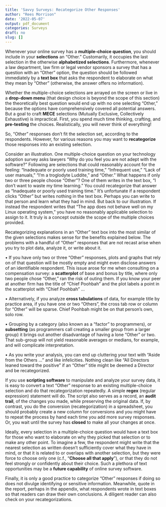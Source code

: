 ```yaml
---
title: 'Savvy Surveys: Recategorize Other Responses'
author: "Rees Morrison"
date: '2022-05-07'
output: pdf_document
categories: Surveys
draft: no
slug: []
---
```


Whenever your online survey has a **multiple-choice question**, you should include in your **selections** an “Other.”   Customarily, it occupies the last selection in the otherwise **alphabetized selections**.  Furthermore, whenever a law department, law firm or legal vendor sponsors a survey that has a question with an “Other” option, the question should be followed immediately by a **text box** that asks the respondent to elaborate on what they mean by “Other” (otherwise, the answer offers no information).

<!--more-->

Whether the multiple-choice selections are arrayed on the screen or live in a **drop-down menu** (that design choice is beyond the scope of this section) the theoretically best question would end up with no one selecting “Other,” because the options have comprehensively covered all potential answers.  But a goal to craft **MECE** selections (Mutually Exclusive, Collectively Exhaustive) is impractical.  First, you spend much time thinking, crafting, and **pre-testing** the choices.  Realistically, you will never think of everything!

So, “Other” responses don’t fit the selection set, according to the respondents.  However, for various reasons you may want to **recategorize** those responses into an existing selection. 

Consider an illustration.  One multiple-choice question on your technology adoption survey asks lawyers “Why do you feel you are not adept with the software?”  Following are selections that could reasonably account for the feeling: “Inadequate or poorly used training time,” “Infrequent use,” “Lack of user manuals,” “I’m a troglodyte Luddite,” and “Other.”  What happens if only two or three people choose “Other”?  One of them writes in the text box, “I don’t want to waste my time learning.”  You could recategorize that answer as “Inadequate or poorly used training time.”  It’s unfortunate if a respondent clicks “Other” but writes nothing in the text box.  Perhaps you can write to that person and learn what they had in mind.    But back to our illustration.  If instead the respondent writes that “The app does not behave well on my Linux operating system,” you have no reasonably applicable selection to assign to it.  It truly is a concept outside the scope of the multiple choices provided.

Recategorizing explanations in an “Other” text box  into the most similar of the given selections makes sense for the benefits explained below.  The problems with a handful of “Other” responses that are not recast arise when you try to plot data, analyze it, or write about it.  

•	If you have only two or three “Other” responses, plots and graphs that rely on of that question will be mostly empty and might even disclose answers of an identifiable respondent.  This issue arose for me when consulting on a compensation survey: a **scatterplot** of base and bonus by title, where only two people chose “Other,” ran the risk of outing them.  If you know your peer at another firm has the title of “Chief Poohbah” and the plot labels a point in the scatterplot with “Chief Poohbah” …

•	Alternatively, if you analyze **cross tabulations** of data, for example title by practice area, if you have one or two “Others”, the cross tab row or column for “Other” will be sparse.  Chief Poohbah might be on that person’s own, solo row.

•	Grouping by a category (also known as a “factor” to programmers), or **subsetting** (as programmers call creating a smaller group from a larger group) it brings out another disadvantage of having a lone “Other” or two.  That sub-group will not yield reasonable averages or medians, for example, and will complicate interpretation. 

•	As you write your analysis, you can end up cluttering your text with “Aside from  the Others …” and like infelicities.  Nothing clean like “All Directors leaned toward the positive” if an “Other” title might be deemed a Director and be recategorized.

If you use **scripting software** to manipulate and analyze your survey data, it is easy to convert a text “Other” response to an existing multiple-choice selection and do that recategorization repeatedly.  A simple **regex** (regular expression) statement will do.  The script also serves as a record, an **audit trail**, of the changes you made, while preserving the original data.  If, by contrast, you do the conversion (recategorization) in a spreadsheet, you should probably create a new column for conversions and you might have to repeat the process by hand each time you add more survey responses.  Or, you wait until the survey has **closed** to make all your changes at once.

Ideally, every selection in a multiple-choice question would have a text box for those who want to elaborate on why they picked that selection or to make any other point.  To imagine a few, the respondent might write that the nearest selection as written doesn’t sufficiently cover what they have in mind, or that it is related to or overlaps with another selection, but they were force to  choose only one (c.f., “**Choose all that apply**”), or that they do not feel strongly or confidently about their choice.  Such a plethora of text opportunities may be a **future capability** of online survey software.

Finally, it is only a good practice to categorize “Other” responses if doing so does not divulge identifying or sensitive information.  Meanwhile, quote in the report, perhaps in the appendix, what respondents wrote in text boxes so that readers can draw their own conclusions.  A diligent reader can also check on your recategorizations.

<!-- Book: 2 Questions Comments -->
<!-- Source: TVPi22 -->
